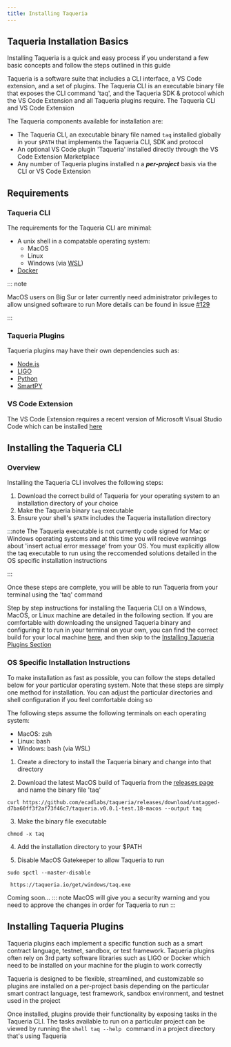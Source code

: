 ```yaml
---
title: Installing Taqueria
---
```



<!-- -----
Content Type: How-to Guide

Purpose: To guide a developer through process of installing the Taqueria CLI, basic plugins, and the VS Code Extension 

Audience: Novice to intermediate developers with a very basic understanding of Taqueria and CLI usage

Goal: To provide a simple, easy, and reliable installation process for developers to follow so there is minimal churn due to frustration or inability to use the product due to installation or configuration issues

Questions:
- What do you need to understand about Taqueria to understand the installion process?
- What options are there for installing Taqueria?
- What are the exact steps a user will need to follow for each OS?
- What are the most frequent friction points new users will have?

----- -->

## Taqueria Installation Basics

Installing Taqueria is a quick and easy process if you understand a few basic concepts and follow the steps outlined in this guide

Taqueria is a software suite that includies a CLI interface, a VS Code extension, and a set of plugins. The Taqueria CLI is an executable binary file that exposes the CLI command 'taq', and the Taqueria SDK & protocol which the VS Code Extension and all Taqueria plugins require. The Taqueria CLI and VS Code Extension

The Taqueria components available for installation are:

- The Taqueria CLI, an executable binary file named `taq` installed globally in your `$PATH` that implements the Taqueria CLI, SDK and protocol
- An optional VS Code plugin 'Taqueria' installed directly through the VS Code Extension Marketplace
- Any number of Taqueria plugins installed n a ***per-project*** basis via the CLI or VS Code Extension

## Requirements

### Taqueria CLI

The requirements for the Taqueria CLI are minimal:

- A unix shell in a compatable operating system:
  - MacOS
  - Linux
  - Windows (via [WSL](https://docs.microsoft.com/en-us/windows/wsl/))
- [Docker](https://www.docker.com/) 

::: note

MacOS users on Big Sur or later currently need administrator privileges to allow unsigned software to run
More details can be found in issue [#129](https://github.com/ecadlabs/taqueria/issues/129)

:::

### Taqueria Plugins

Taqueria plugins may have their own dependencies such as:

  - [Node.js](https://nodejs.org/) 
  - [LIGO](https://ligolang.org)
  - [Python](https://www.python.org/)
  - [SmartPY](https://smartpy.io/)

### VS Code Extension

The VS Code Extension requires a recent version of Microsoft Visual Studio Code which can be installed [here](https://code.visualstudio.com/)

## Installing the Taqueria CLI

### Overview

Installing the Taqueria CLI involves the following steps:

1. Download the correct build of Taqueria for your operating system to an installation directory of your choice
2. Make the Taqueria binary `taq` executable
3. Ensure your shell's `$PATH` includes the Taqueria installation directory

:::note
The Taqueria executable is not currently code signed for Mac or Windows operating systems and at this time you will recieve warnings about 'insert actual error message' from your OS.
You must explicitly allow the taq executable to run using the reccomended solutions detailed in the OS specific installation instructions

:::

Once these steps are complete, you will be able to run Taqueria from your terminal using the 'taq' command

Step by step instructions for installing the Taqueria CLI on a Windows, MacOS, or Linux machine are detailed in the following section. If you are comfortable with downloading the unsigned Taqueria binary and configuring it to run in your terminal on your own, you can find the correct build for your local machine [here](https://github.com/ecadlabs/taqueria/releases), and then skip to the [Installing Taqueria Plugins Section](#installing-taqueria-pluginsz)

### OS Specific Installation Instructions

To make installation as fast as possible, you can follow the steps detalled below for your particular operating system. Note that these steps are simply one method for installation. You can adjust the particular directories and shell configuration if you feel comfortable doing so

The following steps assume the following terminals on each operating system:

- MacOS: zsh
- Linux: bash
- Windows: bash (via WSL)

<Tabs groupId="operating-systems">
<TabItem value="mac" label="MacOS">
  
1. Create a directory to install the Taqueria binary and change into that directory

2. Download the latest MacOS build of Taqueria from the [releases page](https://github.com/ecadlabs/taqueria/releases/) and name the binary file 'taq'

```shell
curl https://github.com/ecadlabs/taqueria/releases/download/untagged-d7ba60ff3f2af73f46c7/taqueria.v0.0.1-test.18-macos --output taq
```

3. Make the binary file executable

```shell
chmod -x taq
```

4. Add the installation directory to your $PATH

5. Disable MacOS Gatekeeper to allow Taqueria to run

```shell
sudo spctl --master-disable
```

</TabItem>
<TabItem value="win" label="Windows">

     https://taqueria.io/get/windows/taq.exe
</TabItem>
<TabItem value="lnx" label="Linux">Coming soon...</TabItem>
</Tabs>
::: note
    MacOS will give you a security warning and you need to approve the changes in order for Taqueria to run
    :::

## Installing Taqueria Plugins

Taqueria plugins each implement a specific function such as a smart contract language, testnet, sandbox, or test framework. Taqueria plugins often rely on 3rd party software libraries such as LIGO or Docker which need to be installed on your machine for the plugin to work correctly

Taqueria is designed to be flexible, streamlined, and customizable so plugins are installed on a per-project basis depending on the particular smart contract language, test framework, sandbox environment, and testnet used in the project

Once installed, plugins provide their functionality by exposing tasks in the Taqueria CLI. The tasks available to run on a particular project can be viewed by running the `shell taq --help ` command in a project directory that's using Taqueria
